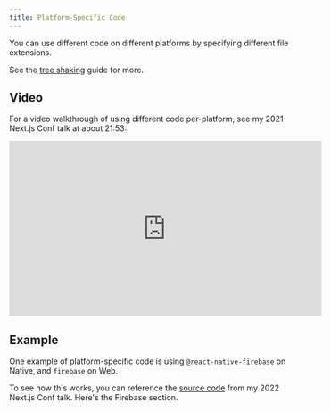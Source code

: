 ```yaml
---
title: Platform-Specific Code
---
```


You can use different code on different platforms by specifying different file extensions.

See the [tree shaking](/recipes/tree-shaking) guide for more.

## Video

For a video walkthrough of using different code per-platform, see my 2021 Next.js Conf talk at about 21:53:

<iframe
  width="560"
  height="315"
  src="https://www.youtube.com/embed/0lnbdRweJtA?start=1313"
  title="YouTube video player"
  frameborder="0"
  allow="accelerometer; autoplay; clipboard-write; encrypted-media; gyroscope; picture-in-picture; web-share"
  allowfullscreen
></iframe>

## Example

One example of platform-specific code is using `@react-native-firebase` on Native, and `firebase` on Web.

To see how this works, you can reference the [source code](https://github.com/nandorojo/nextjs-conf-22-example/tree/setup/packages/app/features/auth/firebase) from my 2022 Next.js Conf talk. Here's the Firebase section.
